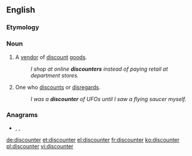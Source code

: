 {{also|Discounter}}
==English==

===Etymology===
{{suffix|en|discount|er}}

===Noun===
{{en-noun}}

# A [[vendor]] of [[discount#Adjective|discount]] [[goods]].
#: ''I shop at online '''discounters''' instead of paying retail at department stores.''
# One who [[discount#Verb|discount]]s or [[disregard]]s.
#: ''I was a '''discounter''' of UFOs until I saw a flying saucer myself.''

===Anagrams===
* {{l|en|introduces}}, {{l|en|rediscount}}, {{l|en|reductions}}

[[de:discounter]]
[[et:discounter]]
[[el:discounter]]
[[fr:discounter]]
[[ko:discounter]]
[[pl:discounter]]
[[vi:discounter]]